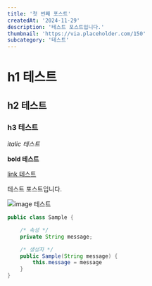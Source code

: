 ```yaml
---
title: '첫 번째 포스트'
createdAt: '2024-11-29'
description: '테스트 포스트입니다.'
thumbnail: 'https://via.placeholder.com/150'
subcategory: '테스트'
---
```


# h1 테스트
## h2 테스트
### h3 테스트

*italic 테스트*

**bold 테스트**

[link 테스트](https://www.google.com)

테스트 포스트입니다.

![image 테스트](https://via.placeholder.com/150)

```java
public class Sample {

    /* 속성 */
    private String message;

    /* 생성자 */
    public Sample(String message) {
        this.message = message
    }
}
```